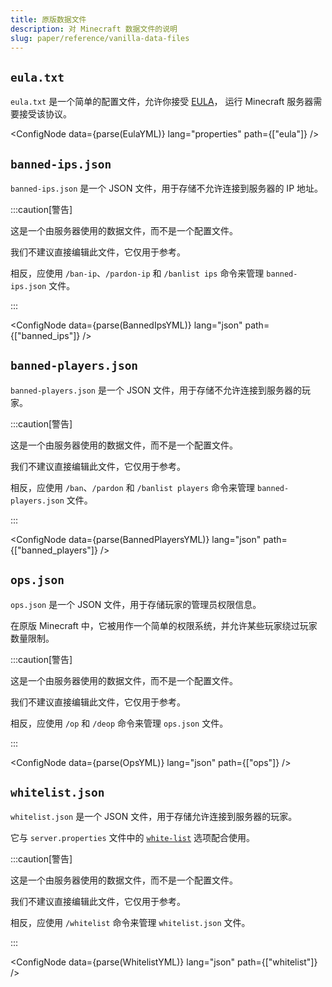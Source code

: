 ```yaml
---
title: 原版数据文件
description: 对 Minecraft 数据文件的说明
slug: paper/reference/vanilla-data-files
---
```



## `eula.txt`

`eula.txt` 是一个简单的配置文件，允许你接受 [EULA](https://aka.ms/MinecraftEULA)，
运行 Minecraft 服务器需要接受该协议。

<ConfigNode data={parse(EulaYML)} lang="properties" path={["eula"]} />

## `banned-ips.json`

`banned-ips.json` 是一个 JSON 文件，用于存储不允许连接到服务器的 IP 地址。

:::caution[警告]

这是一个由服务器使用的数据文件，而不是一个配置文件。

我们不建议直接编辑此文件，它仅用于参考。

相反，应使用 `/ban-ip`、`/pardon-ip` 和 `/banlist ips` 命令来管理 `banned-ips.json` 文件。

:::

<ConfigNode data={parse(BannedIpsYML)} lang="json" path={["banned_ips"]} />


## `banned-players.json`

`banned-players.json` 是一个 JSON 文件，用于存储不允许连接到服务器的玩家。

:::caution[警告]

这是一个由服务器使用的数据文件，而不是一个配置文件。

我们不建议直接编辑此文件，它仅用于参考。

相反，应使用 `/ban`、`/pardon` 和 `/banlist players` 命令来管理 `banned-players.json` 文件。

:::

<ConfigNode data={parse(BannedPlayersYML)} lang="json" path={["banned_players"]} />

## `ops.json`

`ops.json` 是一个 JSON 文件，用于存储玩家的管理员权限信息。

在原版 Minecraft 中，它被用作一个简单的权限系统，并允许某些玩家绕过玩家数量限制。

:::caution[警告]

这是一个由服务器使用的数据文件，而不是一个配置文件。

我们不建议直接编辑此文件，它仅用于参考。

相反，应使用 `/op` 和 `/deop` 命令来管理 `ops.json` 文件。

:::

<ConfigNode data={parse(OpsYML)} lang="json" path={["ops"]} />

## `whitelist.json`

`whitelist.json` 是一个 JSON 文件，用于存储允许连接到服务器的玩家。

它与 `server.properties` 文件中的 [`white-list`](/paper/reference/server-properties#white_list) 选项配合使用。


:::caution[警告]

这是一个由服务器使用的数据文件，而不是一个配置文件。

我们不建议直接编辑此文件，它仅用于参考。

相反，应使用 `/whitelist` 命令来管理 `whitelist.json` 文件。

:::

<ConfigNode data={parse(WhitelistYML)} lang="json" path={["whitelist"]} />
